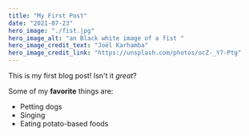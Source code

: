 ```yaml
---
title: "My First Post"
date: "2021-07-23"
hero_image: "./fist.jpg"
hero_image_alt: "an Black white image of a fist "
hero_image_credit_text: "Joël Karhamba"
hero_image_credit_link: "https://unsplash.com/photos/ocZ-_Y7-Ptg"
---
```


This is my first blog post! Isn't it *great*?

Some of my **favorite** things are:

* Petting dogs
* Singing
* Eating potato-based foods